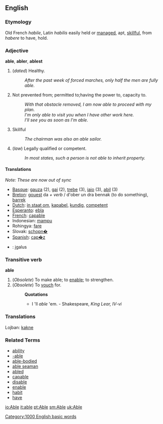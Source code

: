 ==English==

===Etymology===
Old French ''habile'', Latin ''habilis'' easily held or [[manage]]d, apt, [[skillful]], from ''habere'' to have, hold.

===Adjective===
'''able''', '''abler''', '''ablest'''

# (''dated'') Healthy.
#: ''After the past week of forced marches, only half the men are fully able.''
# Not prevented from; permitted to;having the power to, capacity to.
#: ''With that obstacle removed, I am now able to proceed with my plan.''
#: ''I'm only able to visit you when I have other work here.''
#: ''I'll see you as soon as I'm able.''
# Skillful
#: ''The chairman was also an able sailor.''
# (''law'') Legally qualified or competent.
#: ''In most states, such a person is not able to inherit property.''


====Translations====
''Note: These are now out of sync''

*[[Basque]]: [[gauza]] (2), [[gai]] (2), [[trebe                             ]] (3), [[iaio]] (3), [[abil]] (3)
*[[Breton]]: [[gouest]] da ''+ verb'' / d'ober un dra bennak (to do something), [[barrek]]
*[[Dutch]]: [[in staat om]], [[kapabel]], [[kundig]], [[competent]]
*[[Esperanto]]: [[ebla]]
*[[French]]: [[capable]]
*Indonesian: [[mampu]]
*Rohingya: [[fare]]
*Slovak: [[schopn�]]
*[[Spanish]]: [[cap�z]]
* {{lt}}: įgalus

===Transitive verb===
'''able'''

# (''Obsolete'') To make able; to [[enable]]; to strengthen.
# (''Obsolete'') To [[vouch]] for.
#:'''Quotations'''
#:*I 'll ''able'' 'em. - Shakespeare, ''King Lear, IV-vi''

===Translations===

Lojban: [[kakne]]

===Related Terms===
*[[ability]]
*[[-able]]
*[[able-bodied]]
*[[able seaman]]
*[[abled]]
*[[capable]]
*[[disable]]
*[[enable]]
*[[habit]]
*[[have]]

[[Category:1000 English basic words]]

[[io:Able]]
[[it:able]]
[[pt:Able]]
[[sm:Able]]
[[uk:Able]]